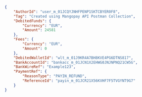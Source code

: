 ```json PAYIN_REFUND {15-17}
{
    "AuthorId": "user_m_01JCQYJNHFPENP1SKTCBYER0F8",
    "Tag": "Created using Mangopay API Postman Collection",
    "DebitedFunds": {
        "Currency": "EUR",
        "Amount": 24581
    },
    "Fees": {
        "Currency": "EUR",
        "Amount": 0
    },
    "DebitedWalletId": "wlt_m_01J9KR4A7BH8KVE4PG6DTNS817",
    "BankAccountId": "bankacc_m_01JCN1X2EHWG0JNJNPNQ21CW5G",
    "BankWireRef": "Example123",
    "PaymentRef": {
        "ReasonType": "PAYIN_REFUND",
        "ReferenceId": "payin_m_01JCR21X56KVHF7F5TVGYNT9G7"
    }
}
```